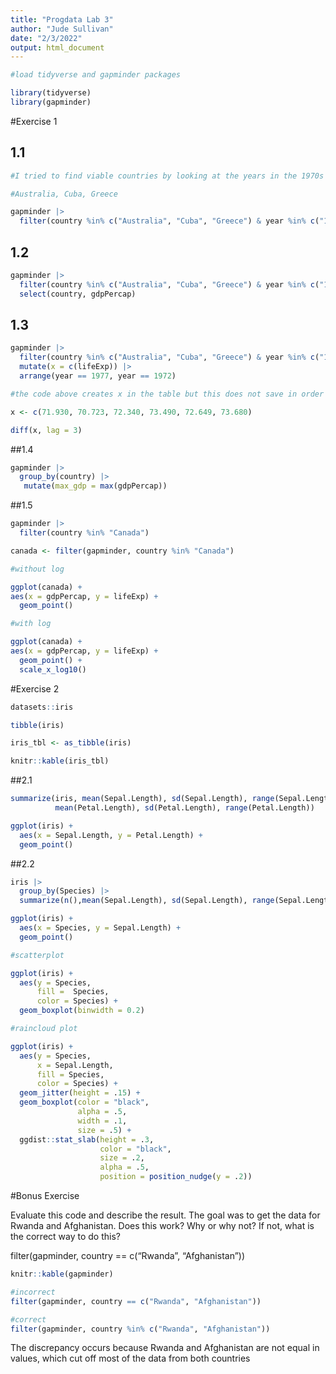 ```yaml
---
title: "Progdata Lab 3"
author: "Jude Sullivan"
date: "2/3/2022"
output: html_document
---
```


```r
#load tidyverse and gapminder packages

library(tidyverse)
library(gapminder)

```


#Exercise 1

## 1.1


```r
#I tried to find viable countries by looking at the years in the 1970s that have data; only 1972 and 1977

#Australia, Cuba, Greece

gapminder |> 
  filter(country %in% c("Australia", "Cuba", "Greece") & year %in% c("1972", "1977"))
```

## 1.2

```r
gapminder |> 
  filter(country %in% c("Australia", "Cuba", "Greece") & year %in% c("1972", "1977")) |> 
  select(country, gdpPercap)
```
## 1.3

```r
gapminder |> 
  filter(country %in% c("Australia", "Cuba", "Greece") & year %in% c("1972", "1977")) |> 
  mutate(x = c(lifeExp)) |> 
  arrange(year == 1977, year == 1972)

#the code above creates x in the table but this does not save in order for me to compute the difference, so I am writing out the vector with life expectancies with 1977 - 1972 by writing the life expectancies for Australia, Cuba, and Greece in 1972 followed by their life expectancies in 1977 and then using the lag function to get 1977-1972

x <- c(71.930, 70.723, 72.340, 73.490, 72.649, 73.680)

diff(x, lag = 3)

```

##1.4

```r
gapminder |> 
  group_by(country) |> 
   mutate(max_gdp = max(gdpPercap)) 

```

##1.5

```r
gapminder |> 
  filter(country %in% "Canada")

canada <- filter(gapminder, country %in% "Canada")

#without log

ggplot(canada) + 
aes(x = gdpPercap, y = lifeExp) +
  geom_point() 

#with log

ggplot(canada) + 
aes(x = gdpPercap, y = lifeExp) +
  geom_point() + 
  scale_x_log10()

```

#Exercise 2

```r
datasets::iris

tibble(iris)

iris_tbl <- as_tibble(iris)

knitr::kable(iris_tbl)

```

##2.1

```r
summarize(iris, mean(Sepal.Length), sd(Sepal.Length), range(Sepal.Length), 
          mean(Petal.Length), sd(Petal.Length), range(Petal.Length))

ggplot(iris) +
  aes(x = Sepal.Length, y = Petal.Length) +
  geom_point()

```

##2.2

```r
iris |> 
  group_by(Species) |> 
  summarize(n(),mean(Sepal.Length), sd(Sepal.Length), range(Sepal.Length))

ggplot(iris) +
  aes(x = Species, y = Sepal.Length) +
  geom_point()

#scatterplot

ggplot(iris) +
  aes(y = Species,
      fill =  Species,
      color = Species) +
  geom_boxplot(binwidth = 0.2) 

#raincloud plot

ggplot(iris) +
  aes(y = Species,
      x = Sepal.Length,
      fill = Species,
      color = Species) +
  geom_jitter(height = .15) +
  geom_boxplot(color = "black",
               alpha = .5,
               width = .1,
               size = .5) +
  ggdist::stat_slab(height = .3,
                    color = "black",
                    size = .2,
                    alpha = .5,
                    position = position_nudge(y = .2))

```

#Bonus Exercise

Evaluate this code and describe the result. The goal was to get the data for Rwanda and Afghanistan. Does this work? Why or why not? If not, what is the correct way to do this?

filter(gapminder, country == c("Rwanda", "Afghanistan"))

```r
knitr::kable(gapminder)

#incorrect
filter(gapminder, country == c("Rwanda", "Afghanistan"))

#correct
filter(gapminder, country %in% c("Rwanda", "Afghanistan"))

```

The discrepancy occurs because Rwanda and Afghanistan are not equal in values, which cut off most of the data from both countries
